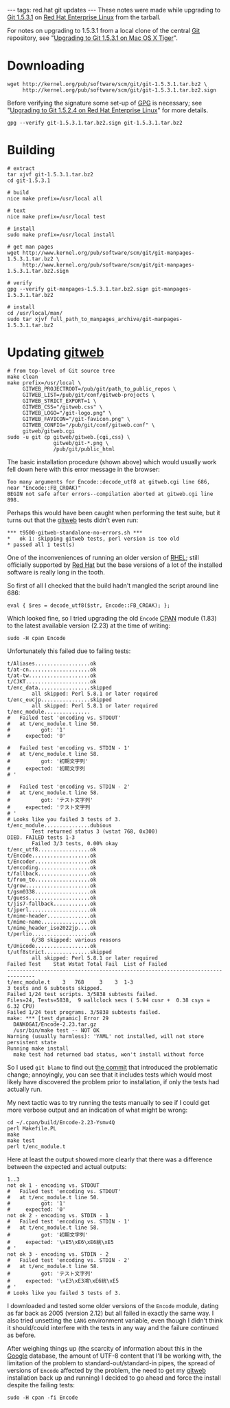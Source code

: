 ---
tags: red.hat git updates
---
These notes were made while upgrading to [[Git 1.5.3.1]] on [[Red Hat Enterprise Linux]] from the tarball.

For notes on upgrading to 1.5.3.1 from a local clone of the central [[Git]] repository, see "[[Upgrading to Git 1.5.3.1 on Mac OS X Tiger]]".

= Downloading =

<pre>wget http://kernel.org/pub/software/scm/git/git-1.5.3.1.tar.bz2 \
     http://kernel.org/pub/software/scm/git/git-1.5.3.1.tar.bz2.sign</pre>

Before verifying the signature some set-up of [[GPG]] is necessary; see "[[Upgrading to Git 1.5.2.4 on Red Hat Enterprise Linux]]" for more details.

<pre>gpg --verify git-1.5.3.1.tar.bz2.sign git-1.5.3.1.tar.bz2</pre>

= Building =

<pre># extract
tar xjvf git-1.5.3.1.tar.bz2
cd git-1.5.3.1

# build
nice make prefix=/usr/local all

# text
nice make prefix=/usr/local test

# install
sudo make prefix=/usr/local install

# get man pages
wget http://www.kernel.org/pub/software/scm/git/git-manpages-1.5.3.1.tar.bz2 \
     http://www.kernel.org/pub/software/scm/git/git-manpages-1.5.3.1.tar.bz2.sign

# verify
gpg --verify git-manpages-1.5.3.1.tar.bz2.sign git-manpages-1.5.3.1.tar.bz2

# install
cd /usr/local/man/
sudo tar xjvf full_path_to_manpages_archive/git-manpages-1.5.3.1.tar.bz2</pre>

= Updating [[gitweb]] =

<pre># from top-level of Git source tree
make clean
make prefix=/usr/local \
     GITWEB_PROJECTROOT=/pub/git/path_to_public_repos \
     GITWEB_LIST=/pub/git/conf/gitweb-projects \
     GITWEB_STRICT_EXPORT=1 \
     GITWEB_CSS="/gitweb.css" \
     GITWEB_LOGO="/git-logo.png" \
     GITWEB_FAVICON="/git-favicon.png" \
     GITWEB_CONFIG="/pub/git/conf/gitweb.conf" \
     gitweb/gitweb.cgi
sudo -u git cp gitweb/gitweb.{cgi,css} \
               gitweb/git-*.png \
               /pub/git/public_html</pre>

The basic installation procedure (shown above) which would usually work fell down here with this error message in the browser:

<pre>Too many arguments for Encode::decode_utf8 at gitweb.cgi line 686, near "Encode::FB_CROAK)"
BEGIN not safe after errors--compilation aborted at gitweb.cgi line 898.</pre>

Perhaps this would have been caught when performing the test suite, but it turns out that the [[gitweb]] tests didn't even run:

<pre>*** t9500-gitweb-standalone-no-errors.sh ***
*   ok 1: skipping gitweb tests, perl version is too old
* passed all 1 test(s)</pre>

One of the inconveniences of running an older version of [[RHEL]]; still officially supported by [[Red Hat]] but the base versions of a lot of the installed software is really long in the tooth.

So first of all I checked that the build hadn't mangled the script around line 686:

<pre>eval { $res = decode_utf8($str, Encode::FB_CROAK); };</pre>

Which looked fine, so I tried upgrading the old <tt>Encode</tt> [[CPAN]] module (1.83) to the latest available version (2.23) at the time of writing:

<pre>sudo -H cpan Encode</pre>

Unfortunately this failed due to failing tests:

<pre>t/Aliases..................ok                                                
t/at-cn....................ok                                                
t/at-tw....................ok                                                
t/CJKT.....................ok                                                
t/enc_data.................skipped
        all skipped: Perl 5.8.1 or later required
t/enc_eucjp................skipped
        all skipped: Perl 5.8.1 or later required
t/enc_module...............
#   Failed test 'encoding vs. STDOUT'
#   at t/enc_module.t line 50.
#          got: '1'
#     expected: '0'

#   Failed test 'encoding vs. STDIN - 1'
#   at t/enc_module.t line 58.
#          got: '初期文字列'
#     expected: '初期文字列
# '

#   Failed test 'encoding vs. STDIN - 2'
#   at t/enc_module.t line 58.
#          got: 'テスト文字列'
#     expected: 'テスト文字列
# '
# Looks like you failed 3 tests of 3.
t/enc_module...............dubious                                           
        Test returned status 3 (wstat 768, 0x300)
DIED. FAILED tests 1-3
        Failed 3/3 tests, 0.00% okay
t/enc_utf8.................ok                                                
t/Encode...................ok                                                
t/Encoder..................ok                                                
t/encoding.................ok                                                
t/fallback.................ok                                                
t/from_to..................ok                                                
t/grow.....................ok                                                
t/gsm0338..................ok                                                
t/guess....................ok                                                
t/jis7-fallback............ok                                                
t/jperl....................ok                                                
t/mime-header..............ok                                                
t/mime-name................ok                                                
t/mime_header_iso2022jp....ok                                                
t/perlio...................ok                                                
        6/38 skipped: various reasons
t/Unicode..................ok                                                
t/utf8strict...............skipped
        all skipped: Perl 5.8.1 or later required
Failed Test    Stat Wstat Total Fail  List of Failed
-------------------------------------------------------------------------------
t/enc_module.t    3   768     3    3  1-3
3 tests and 6 subtests skipped.
Failed 1/24 test scripts. 3/5838 subtests failed.
Files=24, Tests=5838,  9 wallclock secs ( 5.94 cusr +  0.38 csys =  6.32 CPU)
Failed 1/24 test programs. 3/5838 subtests failed.
make: *** [test_dynamic] Error 29
  DANKOGAI/Encode-2.23.tar.gz
  /usr/bin/make test -- NOT OK
Warning (usually harmless): 'YAML' not installed, will not store persistent state
Running make install
  make test had returned bad status, won't install without force</pre>

So I used <tt>git blame</tt> to find out [http://repo.or.cz/w/git.git?a=commit;h=00f429af7bfaa6a9141bc0ac30995d4fae24836a the commit] that introduced the problematic change; annoyingly, you can see that it includes tests which would most likely have discovered the problem prior to installation, if only the tests had actually run.

My next tactic was to try running the tests manually to see if I could get more verbose output and an indication of what might be wrong:

<pre>cd ~/.cpan/build/Encode-2.23-Ysmv4Q
perl Makefile.PL
make
make test
perl t/enc_module.t</pre>

Here at least the output showed more clearly that there was a difference between the expected and actual outputs:

<pre>1..3
not ok 1 - encoding vs. STDOUT
#   Failed test 'encoding vs. STDOUT'
#   at t/enc_module.t line 50.
#          got: '1'
#     expected: '0'
not ok 2 - encoding vs. STDIN - 1
#   Failed test 'encoding vs. STDIN - 1'
#   at t/enc_module.t line 58.
#          got: '初期文字列'
#     expected: '\xE5\xE6\xE6絖\xE5
# '
not ok 3 - encoding vs. STDIN - 2
#   Failed test 'encoding vs. STDIN - 2'
#   at t/enc_module.t line 58.
#          got: 'テスト文字列'
#     expected: '\xE3\xE3鴻\xE6絖\xE5
# '
# Looks like you failed 3 tests of 3.</pre>

I downloaded and tested some older versions of the <tt>Encode</tt> module, dating as far back as 2005 (version 2.12) but all failed in exactly the same way. I also tried unsetting the <tt>LANG</tt> environment variable, even though I didn't think it should/could interfere with the tests in any way and the failure continued as before.

After weighing things up (the scarcity of information about this in the [[Google]] database, the amount of UTF-8 content that I'll be working with, the limitation of the problem to standard-out/standard-in pipes, the spread of versions of <tt>Encode</tt> affected by the problem, the need to get my [[gitweb]] installation back up and running) I decided to go ahead and force the install despite the failing tests:

<pre>sudo -H cpan -fi Encode</pre>
